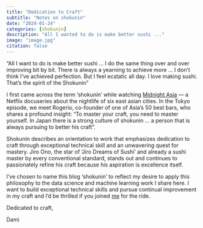 ```yaml
---
title: "Dedication to Craft"
subtitle: "Notes on shokunin"
date: "2024-01-24"
categories: [shokunin]
description: "All I wanted to do is make better sushi ..."
image: "image.jpg"
citation: false
---
```


::: {.callout-note appearance="minimal"}
“All I want to do is make better sushi … I do the same thing over and over improving bit by bit. There is always a yearning to achieve more … I don’t think I’ve achieved perfection. But I feel ecstatic all day. I love making sushi. That’s the spirit of the Shokunin”
:::

I first came across the term ’shokunin’ while watching [Midnight Asia](https://www.google.com/url?sa=t&rct=j&q=&esrc=s&source=web&cd=&cad=rja&uact=8&ved=2ahUKEwiq9Y6Jy_aDAxUeCTQIHfvLCssQFnoECFMQAQ&url=https%3A%2F%2Fwww.netflix.com%2Ftitle%2F81134160&usg=AOvVaw32hLs-4IhkC_KP3jTbcrgG&opi=89978449) — a Netflix docuseries about the nightlife of six east asian cities. In the Tokyo episode, we meet Rogerio, co-founder of one of Asia’s 50 best bars, who shares a profound insight: “To master your craft, you need to master yourself. In Japan there is a strong culture of shokunin … a person that is always pursuing to better his craft”.

Shokunin describes an orientation to work that emphasizes dedication to craft through exceptional technical skill and an unwavering quest for mastery. Jiro Ono, the star of 'Jiro Dreams of Sushi' and already a sushi master by every conventional standard, stands out and continues to passionately refine his craft because his aspiration is excellence itself. 

I’ve chosen to name this blog ‘shokunin’ to reflect my desire to apply this philosophy to the data science and machine learning work I share here. I want to build exceptional technical skills and pursue continual improvement in my craft and I’d be thrilled if you joined [me](../../about.qmd) for the ride.

Dedicated to craft,

Dami
